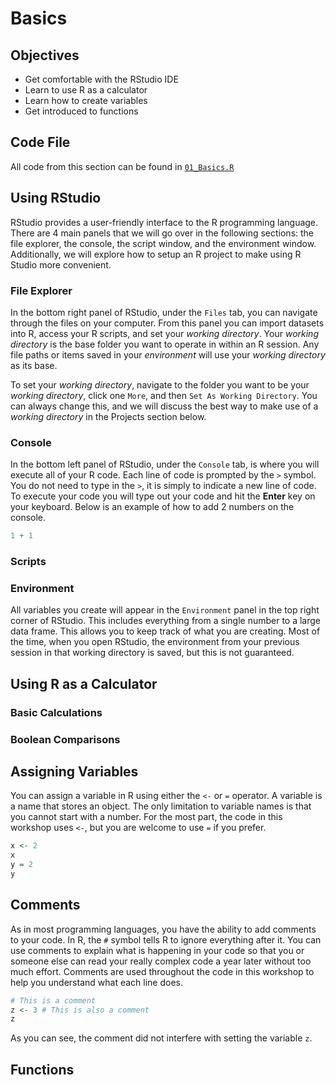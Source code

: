 # Basics

## Objectives

-   Get comfortable with the RStudio IDE
-   Learn to use R as a calculator
-   Learn how to create variables
-   Get introduced to functions

## Code File

All code from this section can be found in [`01_Basics.R`](code/01_Basics.R)

## Using RStudio

RStudio provides a user-friendly interface to the R programming language. There are 4 main panels that we will go over in the following sections: the file explorer, the console, the script window, and the environment window. Additionally, we will explore how to setup an R project to make using R Studio more convenient.

### File Explorer

In the bottom right panel of RStudio, under the `Files` tab, you can navigate through the files on your computer. From this panel you can import datasets into R, access your R scripts, and set your *working directory*. Your *working directory* is the base folder you want to operate in within an R session. Any file paths or items saved in your *environment* will use your *working directory* as its base.

To set your *working directory*, navigate to the folder you want to be your *working directory*, click one `More`, and then `Set As Working Directory`. You can always change this, and we will discuss the best way to make use of a *working directory* in the Projects section below.

### Console

In the bottom left panel of RStudio, under the `Console` tab, is where you will execute all of your R code. Each line of code is prompted by the `>` symbol. You do not need to type in the `>`, it is simply to indicate a new line of code. To execute your code you will type out your code and hit the **Enter** key on your keyboard. Below is an example of how to add 2 numbers on the console.

```r
1 + 1
```

### Scripts

### Environment

All variables you create will appear in the `Environment` panel in the top right corner of RStudio. This includes everything from a single number to a large data frame. This allows you to keep track of what you are creating. Most of the time, when you open RStudio, the environment from your previous session in that working directory is saved, but this is not guaranteed.

## Using R as a Calculator

### Basic Calculations

### Boolean Comparisons

## Assigning Variables

You can assign a variable in R using either the `<-` or `=` operator. A variable is a name that stores an object. The only limitation to variable names is that you cannot start with a number. For the most part, the code in this workshop uses `<-`, but you are welcome to use `=` if you prefer.

```r
x <- 2
x
y = 2
y
```

## Comments

As in most programming languages, you have the ability to add comments to your code. In R, the `#` symbol tells R to ignore everything after it. You can use comments to explain what is happening in your code so that you or someone else can read your really complex code a year later without too much effort. Comments are used throughout the code in this workshop to help you understand what each line does.

```r
# This is a comment
z <- 3 # This is also a comment
z
```

As you can see, the comment did not interfere with setting the variable `z`.

## Functions
